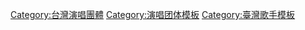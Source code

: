 [[Category:台灣演唱團體|Category:台灣演唱團體]]
[[Category:演唱团体模板|Category:演唱团体模板]]
[[Category:臺灣歌手模板|Category:臺灣歌手模板]]

{{template category}}